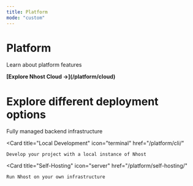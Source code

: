 ```yaml
---
title: Platform
mode: "custom"
---
```


<div className="welcome-page">
  <div className="welcome-hero">
    <h1>Platform</h1>
    <p>Learn about platform features</p>
    <b>
      [Explore Nhost Cloud →](/platform/cloud)
    </b>
  </div>

  <div className="welcome-get-started">
    <h1>Explore different deployment options</h1>

<CardGroup cols={3}>
  <Card
    title="Cloud"
    icon="cloud"
    href="/platform/cloud/"
  >
    Fully managed backend infrastructure
  </Card>

  <Card
    title="Local Development"
    icon="terminal"
    href="/platform/cli/"
  >
    Develop your project with a local instance of Nhost
  </Card>

  <Card
    title="Self-Hosting"
    icon="server"
    href="/platform/self-hosting/"
  >
    Run Nhost on your own infrastructure
  </Card>
</CardGroup>
  </div>
</div>


